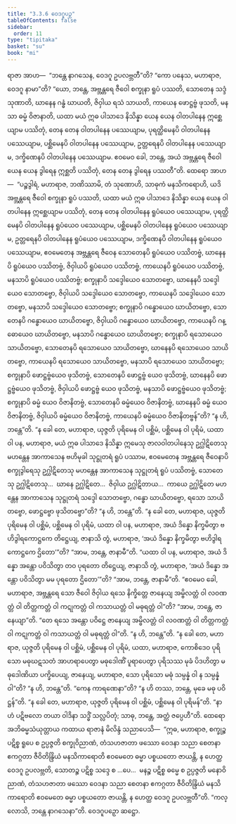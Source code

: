 ```yaml
---
title: "3.3.6 ဝေဒဂူပဉှ"
tableOfContents: false
sidebar:
  order: 11
type: "tipitaka"
basket: "su"
book: "mi"
---
```



<DynamicBreadcrumb />

<Division number="54" book="mi">

<Paragraph number="255" book="mi">
ရာဇာ အာဟ—  “ဘန္တေ နာဂသေန, ဝေဒဂူ ဥပလဗ္ဘတီ”တိ? “ကော ပနေသ, မဟာရာဇ, ဝေဒဂူ နာမာ”တိ? “ယော, ဘန္တေ, အဗ္ဘန္တရေ ဇီဝေါ စက္ခုနာ ရူပံ ပဿတိ, သောတေန သဒ္ဒံ သုဏာတိ, ဃာနေန ဂန္ဓံ ဃာယတိ, ဇိဝှါယ ရသံ သာယတိ, ကာယေန ဖောဋ္ဌဗ္ဗံ ဖုသတိ, မနသာ ဓမ္မံ ဝိဇာနာတိ, ယထာ မယံ ဣဓ ပါသာဒေ နိသိန္နာ ယေန ယေန ဝါတပါနေန ဣစ္ဆေယျာမ ပဿိတုံ, တေန တေန ဝါတပါနေန ပဿေယျာမ, ပုရတ္ထိမေနပိ ဝါတပါနေန ပဿေယျာမ, ပစ္ဆိမေနပိ ဝါတပါနေန ပဿေယျာမ, ဥတ္တရေနပိ ဝါတပါနေန ပဿေယျာမ, ဒက္ခိဏေနပိ ဝါတပါနေန ပဿေယျာမ. ဧဝမေဝ ခေါ, ဘန္တေ, အယံ အဗ္ဘန္တရေ ဇီဝေါ ယေန ယေန ဒွါရေန ဣစ္ဆတိ ပဿိတုံ, တေန တေန ဒွါရေန ပဿတီ”တိ.
</Paragraph>

<Paragraph number="256" book="mi">
ထေရော အာဟ—  “ပဉ္စဒွါရံ, မဟာရာဇ, ဘဏိဿာမိ, တံ သုဏောဟိ, သာဓုကံ မနသိကရောဟိ, ယဒိ အဗ္ဘန္တရေ ဇီဝေါ စက္ခုနာ ရူပံ ပဿတိ, ယထာ မယံ ဣဓ ပါသာဒေ နိသိန္နာ ယေန ယေန ဝါတပါနေန ဣစ္ဆေယျာမ ပဿိတုံ, တေန တေန ဝါတပါနေန ရူပံယေဝ ပဿေယျာမ, ပုရတ္ထိမေနပိ ဝါတပါနေန ရူပံယေဝ ပဿေယျာမ, ပစ္ဆိမေနပိ ဝါတပါနေန ရူပံယေဝ ပဿေယျာမ, ဥတ္တရေနပိ ဝါတပါနေန ရူပံယေဝ ပဿေယျာမ, ဒက္ခိဏေနပိ ဝါတပါနေန ရူပံယေဝ ပဿေယျာမ, ဧဝမေတေန အဗ္ဘန္တရေ ဇီဝေန သောတေနပိ ရူပံယေဝ ပဿိတဗ္ဗံ, ဃာနေနပိ ရူပံယေဝ ပဿိတဗ္ဗံ, ဇိဝှါယပိ ရူပံယေဝ ပဿိတဗ္ဗံ, ကာယေနပိ ရူပံယေဝ ပဿိတဗ္ဗံ, မနသာပိ ရူပံယေဝ ပဿိတဗ္ဗံ; စက္ခုနာပိ သဒ္ဒေါယေဝ သောတဗ္ဗော, ဃာနေနပိ သဒ္ဒေါယေဝ သောတဗ္ဗော, ဇိဝှါယပိ သဒ္ဒေါယေဝ သောတဗ္ဗော, ကာယေနပိ သဒ္ဒေါယေဝ သောတဗ္ဗော, မနသာပိ သဒ္ဒေါယေဝ သောတဗ္ဗော; စက္ခုနာပိ ဂန္ဓောယေဝ ဃာယိတဗ္ဗော, သောတေနပိ ဂန္ဓောယေဝ ဃာယိတဗ္ဗော, ဇိဝှါယပိ ဂန္ဓောယေဝ ဃာယိတဗ္ဗော, ကာယေနပိ ဂန္ဓောယေဝ ဃာယိတဗ္ဗော, မနသာပိ ဂန္ဓောယေဝ ဃာယိတဗ္ဗော; စက္ခုနာပိ ရသောယေဝ သာယိတဗ္ဗော, သောတေနပိ ရသောယေဝ သာယိတဗ္ဗော, ဃာနေနပိ ရသောယေဝ သာယိတဗ္ဗော, ကာယေနပိ ရသောယေဝ သာယိတဗ္ဗော, မနသာပိ ရသောယေဝ သာယိတဗ္ဗော; စက္ခုနာပိ ဖောဋ္ဌဗ္ဗံယေဝ ဖုသိတဗ္ဗံ, သောတေနပိ ဖောဋ္ဌဗ္ဗံ ယေဝ ဖုသိတဗ္ဗံ, ဃာနေနပိ ဖောဋ္ဌဗ္ဗံယေဝ ဖုသိတဗ္ဗံ, ဇိဝှါယပိ ဖောဋ္ဌဗ္ဗံ ယေဝ ဖုသိတဗ္ဗံ, မနသာပိ ဖောဋ္ဌဗ္ဗံယေဝ ဖုသိတဗ္ဗံ; စက္ခုနာပိ ဓမ္မံ ယေဝ ဝိဇာနိတဗ္ဗံ, သောတေနပိ ဓမ္မံယေဝ ဝိဇာနိတဗ္ဗံ, ဃာနေနပိ ဓမ္မံ ယေဝ ဝိဇာနိတဗ္ဗံ, ဇိဝှါယပိ ဓမ္မံယေဝ ဝိဇာနိတဗ္ဗံ, ကာယေနပိ ဓမ္မံယေဝ ဝိဇာနိတဗ္ဗန်”တိ? “န ဟိ, ဘန္တေ”တိ.
</Paragraph>

<Paragraph number="257" book="mi">
“န ခေါ တေ, မဟာရာဇ, ယုဇ္ဇတိ ပုရိမေန ဝါ ပစ္ဆိမံ, ပစ္ဆိမေန ဝါ ပုရိမံ, ယထာ ဝါ ပန, မဟာရာဇ, မယံ ဣဓ ပါသာဒေ နိသိန္နာ ဣမေသု ဇာလဝါတပါနေသု ဥဂ္ဃါဋိတေသု မဟန္တေန အာကာသေန ဗဟိမုခါ သုဋ္ဌုတရံ ရူပံ ပဿာမ, ဧဝမေတေန အဗ္ဘန္တရေ ဇီဝေနာပိ စက္ခုဒွါရေသု ဥဂ္ဃါဋိတေသု မဟန္တေန အာကာသေန သုဋ္ဌုတရံ ရူပံ ပဿိတဗ္ဗံ, သောတေသု ဥဂ္ဃါဋိတေသု…  ဃာနေ ဥဂ္ဃါဋိတေ…  ဇိဝှါယ ဥဂ္ဃါဋိတာယ…  ကာယေ ဥဂ္ဃါဋိတေ မဟန္တေန အာကာသေန သုဋ္ဌုတရံ သဒ္ဒေါ သောတဗ္ဗော, ဂန္ဓော ဃာယိတဗ္ဗော, ရသော သာယိတဗ္ဗော, ဖောဋ္ဌဗ္ဗော ဖုသိတဗ္ဗော”တိ? “န ဟိ, ဘန္တေ”တိ.
</Paragraph>

<Paragraph number="258" book="mi">
“န ခေါ တေ, မဟာရာဇ, ယုဇ္ဇတိ ပုရိမေန ဝါ ပစ္ဆိမံ, ပစ္ဆိမေန ဝါ ပုရိမံ, ယထာ ဝါ ပန, မဟာရာဇ, အယံ ဒိန္နော နိက္ခမိတွာ ဗဟိဒွါရကောဋ္ဌကေ တိဋ္ဌေယျ, ဇာနာသိ တွံ, မဟာရာဇ, ‘အယံ ဒိန္နော နိက္ခမိတွာ ဗဟိဒွါရကောဋ္ဌကေ ဌိတော’”တိ? “အာမ, ဘန္တေ, ဇာနာမီ”တိ. “ယထာ ဝါ ပန, မဟာရာဇ, အယံ ဒိန္နော အန္တော ပဝိသိတွာ တဝ ပုရတော တိဋ္ဌေယျ, ဇာနာသိ တွံ, မဟာရာဇ, ‘အယံ ဒိန္နော အန္တော ပဝိသိတွာ မမ ပုရတော ဌိတော’”တိ? “အာမ, ဘန္တေ, ဇာနာမီ”တိ. “ဧဝမေဝ ခေါ, မဟာရာဇ, အဗ္ဘန္တရေ သော ဇီဝေါ ဇိဝှါယ ရသေ နိက္ခိတ္တေ ဇာနေယျ အမ္ဗိလတ္တံ ဝါ လဝဏတ္တံ ဝါ တိတ္တကတ္တံ ဝါ ကဋုကတ္တံ ဝါ ကသာယတ္တံ ဝါ မဓုရတ္တံ ဝါ”တိ? “အာမ, ဘန္တေ, ဇာနေယျာ”တိ. “တေ ရသေ အန္တော ပဝိဋ္ဌေ ဇာနေယျ အမ္ဗိလတ္တံ ဝါ လဝဏတ္တံ ဝါ တိတ္တကတ္တံ ဝါ ကဋုကတ္တံ ဝါ ကသာယတ္တံ ဝါ မဓုရတ္တံ ဝါ”တိ. “န ဟိ, ဘန္တေ”တိ.
</Paragraph>

<Paragraph number="259" book="mi">
“န ခေါ တေ, မဟာရာဇ, ယုဇ္ဇတိ ပုရိမေန ဝါ ပစ္ဆိမံ, ပစ္ဆိမေန ဝါ ပုရိမံ, ယထာ, မဟာရာဇ, ကောစိဒေဝ ပုရိသော မဓုဃဋသတံ အာဟရာပေတွာ မဓုဒေါဏိံ ပူရာပေတွာ ပုရိသဿ မုခံ ပိဒဟိတွာ မဓုဒေါဏိယာ ပက္ခိပေယျ, ဇာနေယျ, မဟာရာဇ, သော ပုရိသော မဓုံ သမ္ပန္နံ ဝါ န သမ္ပန္နံ ဝါ”တိ? “န ဟိ, ဘန္တေ”တိ. “ကေန ကာရဏေနာ”တိ? “န ဟိ တဿ, ဘန္တေ, မုခေ မဓု ပဝိဋ္ဌန်”တိ.
</Paragraph>

<Paragraph number="260" book="mi">
“န ခေါ တေ, မဟာရာဇ, ယုဇ္ဇတိ ပုရိမေန ဝါ ပစ္ဆိမံ, ပစ္ဆိမေန ဝါ ပုရိမန်”တိ. “နာဟံ ပဋိဗလော တယာ ဝါဒိနာ သဒ္ဓိံ သလ္လပိတုံ; သာဓု, ဘန္တေ, အတ္ထံ ဇပ္ပေဟီ”တိ.
</Paragraph>

<Paragraph number="261" book="mi">
ထေရော အဘိဓမ္မသံယုတ္တာယ ကထာယ ရာဇာနံ မိလိန္ဒံ သညာပေသိ—  “ဣဓ, မဟာရာဇ, စက္ခုဉ္စ ပဋိစ္စ ရူပေ စ ဥပ္ပဇ္ဇတိ စက္ခုဝိညာဏံ, တံသဟဇာတာ ဖဿော ဝေဒနာ သညာ စေတနာ ဧကဂ္ဂတာ ဇီဝိတိန္ဒြိယံ မနသိကာရောတိ ဧဝမေတေ ဓမ္မာ ပစ္စယတော ဇာယန္တိ, န ဟေတ္ထ ဝေဒဂူ ဥပလဗ္ဘတိ, သောတဉ္စ ပဋိစ္စ သဒ္ဒေ စ …ပေ…  မနဉ္စ ပဋိစ္စ ဓမ္မေ စ ဥပ္ပဇ္ဇတိ မနောဝိညာဏံ, တံသဟဇာတာ ဖဿော ဝေဒနာ သညာ စေတနာ ဧကဂ္ဂတာ ဇီဝိတိန္ဒြိယံ မနသိကာရောတိ ဧဝမေတေ ဓမ္မာ ပစ္စယတော ဇာယန္တိ, န ဟေတ္ထ ဝေဒဂူ ဥပလဗ္ဘတီ”တိ.
</Paragraph>

<Paragraph number="262" book="mi">
“ကလ္လောသိ, ဘန္တေ နာဂသေနာ”တိ.

</Paragraph>
</Division>

<Paragraph number="263" type="center" book="mi">
ဝေဒဂူပဉှော ဆဋ္ဌော.
</Paragraph>